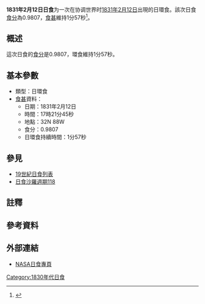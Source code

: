 {{Infobox Solar eclipse
| Year        = 1831
| Month       = 2
| Day         = 12
| Type        = 日環食
| Image       = SE1831Feb12A.gif
| Image size  = 200px
| Image intro = 1831年2月12日日環食路徑圖
  <!--   日食資料   -->
| Gamma       = 0.7288
| Mag         = 0.9807
| Saros       = [[日食沙羅週期118|118]]
| Saros total = 
| Saros seq   = 
  <!--     食甚     -->
| Duration    = 1分57秒
| Location    = 
| Coords      = 
| Width       = 100公里
  <!--   開始時間   -->
| Partial     = 
| Start type  = 
| Centre      = 
| Greatest    = 17:21:45
  <!--     倒數     -->
| hour        = 17
| minute      = 21
| second      = 45
| Duration_s  = 
}}
'''1831年2月12日日食'''为一次在协调世界时[[1831年|1831年]][[2月12日|2月12日]]出現的日環食。該次日食[[食分|食分]]為0.9807，[[食甚|食甚]]維持1分57秒<ref name="nasa_catalog_list">{{cite web |url=http://eclipse.gsfc.nasa.gov/SEcat5/SE1801-1900.html |title=Catalog of Solar Eclipses: 1801 to 1900 |language=en |publisher=[[NASA|NASA]] |accessdate=2009-07-26 |archiveurl=https://web.archive.org/web/20150112204733/http://eclipse.gsfc.nasa.gov/SEcat5/SE1801-1900.html |archivedate=2015-01-12 |deadurl=no }}</ref>。

== 概述 ==
這次日食的[[食分|食分]]是0.9807，環食維持1分57秒。

== 基本參數 ==
{{NoteUTC}}
* 類型：日環食
*[[食甚|食甚]]資料：
** 日期：1831年2月12日
** 時間：17時21分45秒 
** 地點：32N 88W
** 食分：0.9807
** 日環食持續時間：1分57秒

== 參見 ==
{{日食主題}}
* [[19世紀日食列表|19世紀日食列表]]
* [[日食沙羅週期118|日食沙羅週期118]]

== 註釋 ==
{{NoteFoot}}

== 參考資料 ==
{{reflist}}

== 外部連結 ==
* [http://eclipse.gsfc.nasa.gov/solar.html NASA日食專頁]{{Wayback|url=http://eclipse.gsfc.nasa.gov/solar.html |date=20190108200537 }}{{en icon}}

{{日食}}

[[Category:1830年代日食|Category:1830年代日食]]

{{Eclipse-stub}}